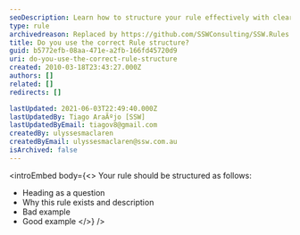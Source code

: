 ```yaml
---
seoDescription: Learn how to structure your rule effectively with clear headings, descriptions, and examples for better content creation
type: rule
archivedreason: Replaced by https://github.com/SSWConsulting/SSW.Rules.Content/wiki/How-to-Create-Rules
title: Do you use the correct Rule structure?
guid: b5772efb-08aa-471e-a2fb-166fd45720d9
uri: do-you-use-the-correct-rule-structure
created: 2010-03-18T23:43:27.000Z
authors: []
related: []
redirects: []

lastUpdated: 2021-06-03T22:49:40.000Z
lastUpdatedBy: Tiago AraÃºjo [SSW]
lastUpdatedByEmail: tiagov8@gmail.com
createdBy: ulyssesmaclaren
createdByEmail: ulyssesmaclaren@ssw.com.au
isArchived: false
---
```


<introEmbed
  body={<>
Your rule should be structured as follows:

* Heading as a question
* Why this rule exists and description
* Bad example
* Good example
  </>}
/>
